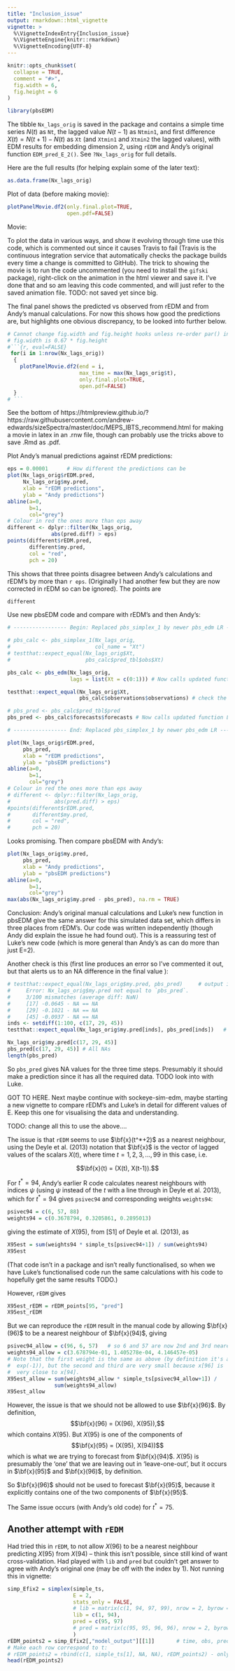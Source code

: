 ```yaml
---
title: "Inclusion_issue"
output: rmarkdown::html_vignette
vignette: >
  %\VignetteIndexEntry{Inclusion_issue}
  %\VignetteEngine{knitr::rmarkdown}
  %\VignetteEncoding{UTF-8}
---
```


```r
knitr::opts_chunk$set(
  collapse = TRUE,
  comment = "#>",
  fig.width = 6,
  fig.height = 6
)
```

```r
library(pbsEDM)
```

The tibble `Nx_lags_orig` is saved in the package and contains a simple time
series $N(t)$ as `Nt`, the lagged value $N(t-1)$ as `Ntmin1`, and first difference
$X(t) = N(t+1) - N(t)$ as `Xt` (and `Xtmin1` and `Xtmin2` the lagged values),
with EDM results for embedding dimension 2, using `rEDM` and Andy's original
function `EDM_pred_E_2()`. See `?Nx_lags_orig` for full details.

<!-- Change what's below based on
edm-work/code/simulated/sockeye-simulated/sockeye-sim-edm.Snw - has the movie
edm-work/code/simulated/egDeyle/egDeyle.rnw (that I used for different tstar,
for EAFMWG Jan 2020 I used egDeyleT95tstar15.rnw - can generalise once get
going here.
edm-work/code/simulated/egDeyle/tstarLoop/tstarLoop2019.rnw
and
edm-work/code/simulated/egDeyle/tstarLoop/mwe-2019.r
-->

Here are the full results (for helping explain some of the later text):
```r
as.data.frame(Nx_lags_orig)
```

Plot of data (before making movie):
```r
plotPanelMovie.df2(only.final.plot=TRUE,
                   open.pdf=FALSE)
```

Movie:

To plot the data in various ways, and show it evolving through time use this
code, which is commented out since it causes Travis
to fail (Travis is the continuous integration service that automatically
checks the package builds every time a change is committed to GitHub).
The trick to showing the movie is to run the code uncommented (you need to
install the `gifski` package), right-click on the animation in the
html viewer and save it. I've done that and so am leaving this code commented,
and will just refer to the saved animation file. TODO:  not saved yet since big.

The final panel shows the predicted vs observed from rEDM and from Andy's manual
calculations. For now this shows how good the predictions are, but highlights
one obvious discrepancy, to be looked into further below.
```r
# Cannot change fig.width and fig.height hooks unless re-order par() in function
# fig.width is 0.67 * fig.height
#```{r, eval=FALSE}
 for(i in 1:nrow(Nx_lags_orig))
  {
    plotPanelMovie.df2(end = i,
                       max_time = max(Nx_lags_orig$t),
                       only.final.plot=TRUE,
                       open.pdf=FALSE)
  }
# ```
```

<!--
The resulting animation is

![IBTS_movie.gif](IBTS_movie.gif).
-->

See the bottom of
https://htmlpreview.github.io/?https://raw.githubusercontent.com/andrew-edwards/sizeSpectra/master/doc/MEPS_IBTS_recommend.html
for making a movie in latex in an .rnw file, though can probably use the tricks
above to save .Rmd as .pdf.

Plot Andy's manual predictions against rEDM predictions:
```r
eps = 0.00001      # How different the predictions can be
plot(Nx_lags_orig$rEDM.pred,
     Nx_lags_orig$my.pred,
     xlab = "rEDM predictions",
     ylab = "Andy predictions")
abline(a=0,
       b=1,
       col="grey")
# Colour in red the ones more than eps away
different <- dplyr::filter(Nx_lags_orig,
              abs(pred.diff) > eps)
points(different$rEDM.pred,
       different$my.pred,
       col = "red",
       pch = 20)

```

This shows that three points disagree between Andy's calculations and
rEDM's by more than `r eps`. (Originally I had another few but they are now
corrected in rEDM so can be ignored). The points are
```r
different
```

Use new pbsEDM code and compare with rEDM's and then Andy's:
```r

# ----------------- Begin: Replaced pbs_simplex_1 by newer pbs_edm LR ---------#

# pbs_calc <- pbs_simplex_1(Nx_lags_orig,
#                           col_name = "Xt")
# testthat::expect_equal(Nx_lags_orig$Xt,
#                        pbs_calc$pred_tbl$obs$Xt)

pbs_calc <- pbs_edm(Nx_lags_orig,
                    lags = list(Xt = c(0:1))) # Now calls updated function LR

testthat::expect_equal(Nx_lags_orig$Xt,
                       pbs_calc$observations$observations) # check the indexing is the same

# pbs_pred <- pbs_calc$pred_tbl$pred
pbs_pred <- pbs_calc$forecasts$forecasts # Now calls updated function LR

# ----------------- End: Replaced pbs_simplex_1 by newer pbs_edm LR -----------#

plot(Nx_lags_orig$rEDM.pred,
     pbs_pred,
     xlab = "rEDM predictions",
     ylab = "pbsEDM predictions")
abline(a=0,
       b=1,
       col="grey")
# Colour in red the ones more than eps away
# different <- dplyr::filter(Nx_lags_orig,
#              abs(pred.diff) > eps)
#points(different$rEDM.pred,
#       different$my.pred,
#       col = "red",
#       pch = 20)
```

Looks promising. Then compare pbsEDM with Andy's:
```r
plot(Nx_lags_orig$my.pred,
     pbs_pred,
     xlab = "Andy predictions",
     ylab = "pbsEDM predictions")
abline(a=0,
       b=1,
       col="grey")
max(abs(Nx_lags_orig$my.pred - pbs_pred), na.rm = TRUE)
```

Conclusion: Andy's original manual calculations and Luke's new function in
pbsEDM give the
same answer for this simulated data set, which differs in three places from
rEDM's. Our code was written independently (though Andy did explain the issue he
had found out). This is a reassuring test of Luke's new code (which is more
general than Andy's as can do more than just E=2).

Another check is this (first line produces an error so I've commented it out,
but that alerts us to an NA difference in the final value ):

```r
# testthat::expect_equal(Nx_lags_orig$my.pred, pbs_pred)     # output is:
#     Error: Nx_lags_orig$my.pred not equal to `pbs_pred`.
#     3/100 mismatches (average diff: NaN)
#     [17] -0.0645 - NA == NA
#     [29] -0.1021 - NA == NA
#     [45] -0.0937 - NA == NA
inds <- setdiff(1:100, c(17, 29, 45))
testthat::expect_equal(Nx_lags_orig$my.pred[inds], pbs_pred[inds])   # This passes LR

Nx_lags_orig$my.pred[c(17, 29, 45)]
pbs_pred[c(17, 29, 45)] # All NAs
length(pbs_pred)
```
So `pbs_pred` gives NA values for the three time steps. Presumably it should
make a prediction since it has all the required data. TODO look into with Luke.


GOT TO HERE. Next maybe continue with
sockeye-sim-edm, maybe starting a new vignette to compare rEDM's and Luke's in
detail for different values of E. Keep this one for visualising the data and
understanding.





TODO: change all this to use the above....

<!-- based on `mwe-2019.r` and two GitHub issues
 expect_equal(Nx_lags_orig$rEDM.pred, rEDM_points$pred)    is TRUE, so no longer
 need rEDM_points
-->

The issue is that `rEDM` seems to use $\bf{x}(t^*+2)$ as a nearest neighbour, using the
Deyle et al. (2013) notation that $\bf{x}$ is the vector of lagged values of the
scalars $X(t)$, where time $t = 1, 2, 3, ..., 99$ in this case, i.e.

$$\bf{x}(t) = (X(t), X(t-1)).$$

For $t^*=94$, Andy's earlier R code calculates nearest neighbours with indices $\psi$
(using $\psi$ instead of the $t$ with a line through in Deyle et al. 2013),
which for $t^*=94$ gives `psivec94` and corresponding weights `weights94`:
```r
psivec94 = c(6, 57, 88)
weights94 = c(0.3678794, 0.3205861, 0.2895013)
```
giving the estimate of $X(95)$, from [S1] of Deyle et al. (2013), as
```r
X95est = sum(weights94 * simple_ts[psivec94+1]) / sum(weights94)
X95est
```

(That code isn't in a package and isn't really functionalised, so when we have
Luke's functionalised code run the same calculations with his code to hopefully
get the same results TODO.)

However, `rEDM` gives
```r
X95est_rEDM = rEDM_points[95, "pred"]
X95est_rEDM
```

But we can reproduce the `rEDM` result in the manual code by allowing
$\bf{x}(96)$ to be a nearest neighbour of $\bf{x}(94)$,  giving
```r
psivec94_allow = c(96, 6, 57)   # so 6 and 57 are now 2nd and 3rd nearest neighbours
weights94_allow = c(3.678794e-01, 1.405278e-04, 4.146457e-05)
# Note that the first weight is the same as above (by definition it's always
#  exp(-1)), but the second and third are very small because x[96] is
#  very close to x[94].
X95est_allow = sum(weights94_allow * simple_ts[psivec94_allow+1]) /
               sum(weights94_allow)
X95est_allow
```

However, the issue is that we should not be allowed to use $\bf{x}(96)$.
By definition,
$$\bf{x}(96) = (X(96), X(95)),$$
which contains $X(95)$. But $X(95)$ is one of the components of
$$\bf{x}(95) = (X(95), X(94))$$
which is what we are trying to forecast from $\bf{x}(94)$.
$X(95)$ is presumably the 'one' that we are leaving out in 'leave-one-out', but
it occurs in $\bf{x}(95)$ and $\bf{x}(96)$, by definition.

So $\bf{x}(96)$ should not be used to forecast $\bf{x}(95)$, because it
explicitly contains one of the two components of $\bf{x}(95)$.

The Same issue occurs (with Andy's old code) for $t^*=75$.

## Another attempt with `rEDM`

Had tried this in `rEDM`, to not allow $X(96)$ to be a nearest neighbour
predicting $X(95)$ from $X(94)$ -- think this isn't possible, since still kind of
want cross-validation. Had played with `lib` and `pred` but couldn't get answer
to agree with Andy's original one (may be off with the index by 1). Not running
this in vignette:
```r
simp_Efix2 = simplex(simple_ts,
                     E = 2,
                     stats_only = FALSE,
                     # lib = matrix(c(1, 94, 97, 99), nrow = 2, byrow = TRUE),
                     lib = c(1, 94),
                     pred = c(95, 97)
                     # pred = matrix(c(95, 95, 96, 96), nrow = 2, byrow = TRUE)
                     )
rEDM_points2 = simp_Efix2[,"model_output"][[1]]       # time, obs, pred and pred_var
# Make each row correspond to t:
# rEDM_points2 = rbind(c(1, simple_ts[1], NA, NA), rEDM_points2) - only if doing all times
head(rEDM_points2)
```

